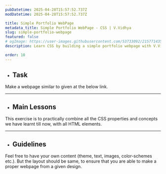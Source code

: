 ```yaml
---
pubDatetime: 2025-04-28T15:57:52.737Z
modDatetime: 2025-04-28T15:57:52.737Z

title: Simple Portfolio WebPage
metadata_title: Simple Portfolio WebPage - CSS | V.Vidhya
slug: simple-portfolio-webpage
featured: false
# ogImage: https://user-images.githubusercontent.com/53733092/215771435-25408246-2309-4f8b-a781-1f3d93bdf0ec.png
description: Learn CSS by building a simple portfolio webpage with V.Vidhya.

order: 10
---
```



- ## Task

Make a webpage similar to given at the below link. 

<LinkMd href="https://virtualvidhya.github.io/Projects-CSS/SimplePortfolio/" title="WebPage Preview" />

---

- ## Main Lessons

This exercise is to practically combine all the CSS properties and concepts we have learnt till now, with all HTML elements.

---

- ## Guidelines

Feel free to have your own content (theme, text, images, color-schemes etc.). But the layout should be same, to ensure that you are able to make a proper webpage from a given design.